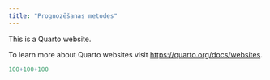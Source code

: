 ```yaml
---
title: "Prognozēšanas metodes"
---
```


This is a Quarto website.

To learn more about Quarto websites visit <https://quarto.org/docs/websites>.

```r
100+100+100
```
